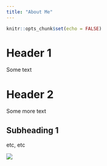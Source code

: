 ```yaml
---
title: "About Me"
---
```


```r
knitr::opts_chunk$set(echo = FALSE)
```

# Header 1

Some text

# Header 2

Some more text

## Subheading 1

etc, etc

![]("img/puppies.jpg")
